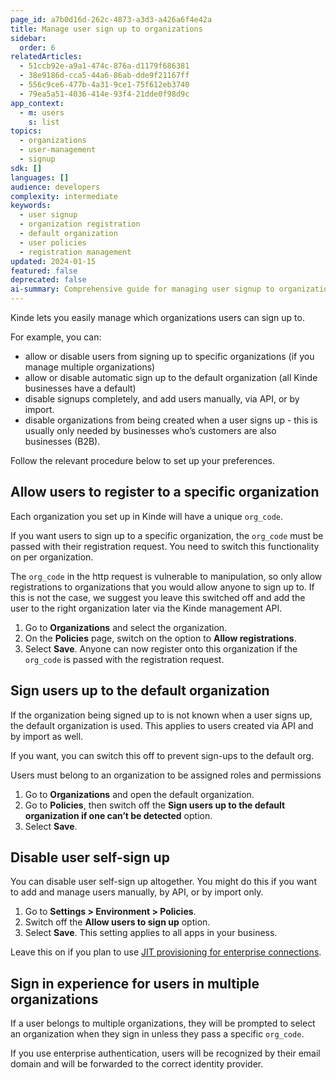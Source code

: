 ```yaml
---
page_id: a7b0d16d-262c-4873-a3d3-a426a6f4e42a
title: Manage user sign up to organizations
sidebar:
  order: 6
relatedArticles:
  - 51ccb92e-a9a1-474c-876a-d1179f686381
  - 38e9186d-cca5-44a6-86ab-dde9f21167ff
  - 556c9ce6-477b-4a31-9ce1-75f612eb3740
  - 79ea5a51-4036-414e-93f4-21dde0f98d9c
app_context:
  - m: users
    s: list
topics:
  - organizations
  - user-management
  - signup
sdk: []
languages: []
audience: developers
complexity: intermediate
keywords:
  - user signup
  - organization registration
  - default organization
  - user policies
  - registration management
updated: 2024-01-15
featured: false
deprecated: false
ai-summary: Comprehensive guide for managing user signup to organizations, including allowing specific organization registrations, default organization settings, and disabling self-signup with security considerations.
---
```


Kinde lets you easily manage which organizations users can sign up to.

For example, you can:

- allow or disable users from signing up to specific organizations (if you manage multiple organizations)
- allow or disable automatic sign up to the default organization (all Kinde businesses have a default)
- disable signups completely, and add users manually, via API, or by import.
- disable organizations from being created when a user signs up - this is usually only needed by businesses who’s customers are also businesses (B2B).

Follow the relevant procedure below to set up your preferences.

## Allow users to register to a specific organization

Each organization you set up in Kinde will have a unique `org_code`.

If you want users to sign up to a specific organization, the `org_code` must be passed with their registration request. You need to switch this functionality on per organization.

<Aside type="warning" title="Caution">

The `org_code` in the http request is vulnerable to manipulation, so only allow registrations to organizations that you would allow anyone to sign up to. If this is not the case, we suggest you leave this switched off and add the user to the right organization later via the Kinde management API.

</Aside>

1. Go to **Organizations** and select the organization.
2. On the **Policies** page, switch on the option to **Allow registrations**.
3. Select **Save**. Anyone can now register onto this organization if the `org_code` is passed with the registration request.

## Sign users up to the default organization

If the organization being signed up to is not known when a user signs up, the default organization is used. This applies to users created via API and by import as well.

If you want, you can switch this off to prevent sign-ups to the default org.

<Aside type="warning">

Users must belong to an organization to be assigned roles and permissions

</Aside>

1. Go to **Organizations** and open the default organization.
2. Go to **Policies**, then switch off the **Sign users up to the default organization if one can’t be detected** option.
3. Select **Save**.

## Disable user self-sign up

You can disable user self-sign up altogether. You might do this if you want to add and manage users manually, by API, or by import only.

1. Go to **Settings > Environment > Policies**.
2. Switch off the **Allow users to sign up** option.
3. Select **Save**. This setting applies to all apps in your business.

<Aside type="warning">

Leave this on if you plan to use [JIT provisioning for enterprise connections](/authenticate/enterprise-connections/provision-users-enterprise/).

</Aside>

## Sign in experience for users in multiple organizations

If a user belongs to multiple organizations, they will be prompted to select an organization when they sign in unless they pass a specific `org_code`.

If you use enterprise authentication, users will be recognized by their email domain and will be forwarded to the correct identity provider.

